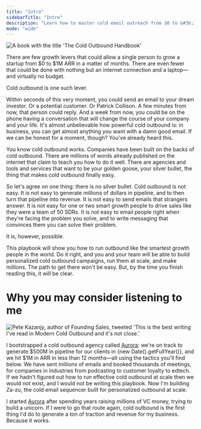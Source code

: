 ```yaml
---
title: "Intro"
sidebarTitle: "Intro"
description: "Learn how to master cold email outreach from $0 to &#36;1M ARR. A comprehensive playbook on infrastructure, copywriting, and AI-powered personalization at scale."
mode: "wide"
---
```


<img
  className=""
  src="/images/handbook.jpg"
  alt="A book with the title 'The Cold Outbound Handbook'"
/>

There are few growth levers that could allow a single person to grow a startup from $0 to &#36;1M ARR in a matter of months. There are even fewer that could be done with nothing but an internet connection and a laptop—and virtually no budget.

Cold outbound is one such lever.

Within seconds of this very moment, you could send an email to your dream investor. Or a potential customer. Or Patrick Collison. A few minutes from now, that person could reply. And a week from now, you could be on the phone having a conversation that will change the course of your company and your life. It's almost unbelievable how powerful cold outbound is: in business, you can get almost anything you want with a damn good email. If we can be honest for a moment, though? You've already heard this.

You know cold outbound works. Companies have been built on the backs of cold outbound. There are millions of words already published on the internet that claim to teach you how to do it well. There are agencies and tools and services that want to be your golden goose, your silver bullet, the thing that makes cold outbound finally easy.

So let's agree on one thing: there is no silver bullet. Cold outbound is not easy. It is not easy to generate millions of dollars in pipeline, and to then turn that pipeline into revenue. It is not easy to send emails that strangers answer. It is not easy for one or two smart growth people to drive sales like they were a team of 50 SDRs. It is not easy to email people right when they're facing the problem you solve, and to write messaging that convinces them you can solve their problem.

It is, however, possible.

This playbook will show you how to run outbound like the smartest growth people in the world. Do it right, and you and your team will be able to build personalized cold outbound campaigns, run them at scale, and make millions. The path to get there won't be easy. But, by the time you finish reading this, it will be clear.

# Why you may consider listening to me

<img
  className=""
  src="/images/pete-quote.png"
  alt="Pete Kazanjy, author of Founding Sales, tweeted 'This is the best writing I've read in Modern Cold Outbound and it's not close.'"
/>

I bootstrapped a cold outbound agency called [Aurora](https://helloaurora.com): we're on track to generate $500M in pipeline for our clients in {new Date().getFullYear()}, and we hit &#36;1M in ARR in less than 12 months—all using the tactics you'll find below. We have sent millions of emails and booked thousands of meetings, for companies in industries from podcasting to customer loyalty to edtech. If we hadn't figured out how to run effective cold outbound at scale then we would not exist, and I would not be writing this playbook. Now I'm building Za-zu, the cold email sequencer built for personalized outbound at scale.

I started [Aurora](https://helloaurora.com) after spending years raising millions of VC money, trying to build a unicorn. If I were to go that route again, cold outbound is the first thing I'd do to generate a ton of traction and revenue for my business. Because it works.